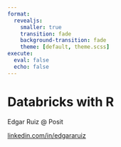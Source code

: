 ```yaml
---
format: 
  revealjs:
    smaller: true
    transition: fade
    background-transition: fade
    theme: [default, theme.scss]
execute: 
  eval: false
  echo: false
---
```


# Databricks with R {background-image="assets/title-slide-white.png"}

Edgar Ruiz @ Posit 

[linkedin.com/in/edgararuiz](https://www.linkedin.com/in/edgararuiz/)